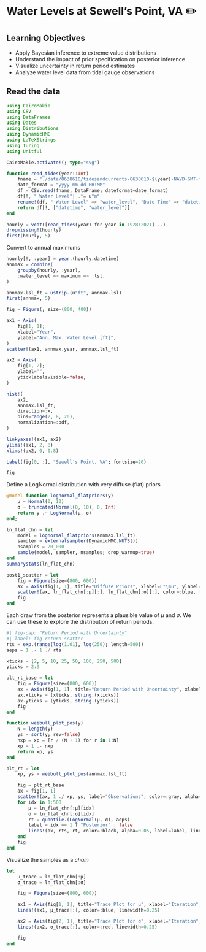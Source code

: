 # Water Levels at Sewell's Point, VA ✏️ {.unnumbered}

## Learning Objectives {.unnumbered}

- Apply Bayesian inference to extreme value distributions
- Understand the impact of prior specification on posterior inference
- Visualize uncertainty in return period estimates
- Analyze water level data from tidal gauge observations

## Read the data

```julia
using CairoMakie
using CSV
using DataFrames
using Dates
using Distributions
using DynamicHMC
using LaTeXStrings
using Turing
using Unitful

CairoMakie.activate!(; type="svg")

function read_tides(year::Int)
    fname = "./data/8638610/tidesandcurrents-8638610-$(year)-NAVD-GMT-metric.csv"
    date_format = "yyyy-mm-dd HH:MM"
    df = CSV.read(fname, DataFrame; dateformat=date_format)
    df[!, " Water Level"] .*= u"m"
    rename!(df, " Water Level" => "water_level", "Date Time" => "datetime")
    return df[!, ["datetime", "water_level"]]
end

hourly = vcat([read_tides(year) for year in 1928:2021]...)
dropmissing!(hourly)
first(hourly, 5)
```

Convert to annual maximums

```julia
hourly[!, :year] = year.(hourly.datetime)
annmax = combine(
    groupby(hourly, :year),
    :water_level => maximum => :lsl,
)

annmax.lsl_ft = ustrip.(u"ft", annmax.lsl)
first(annmax, 5)
```

```julia
fig = Figure(; size=(800, 400))

ax1 = Axis(
    fig[1, 1];
    xlabel="Year",
    ylabel="Ann. Max. Water Level [ft]",
)
scatter!(ax1, annmax.year, annmax.lsl_ft)

ax2 = Axis(
    fig[1, 2];
    ylabel="",
    yticklabelsvisible=false,
)

hist!(
    ax2,
    annmax.lsl_ft;
    direction=:x,
    bins=range(2, 8, 20),
    normalization=:pdf,
)

linkyaxes!(ax1, ax2)
ylims!(ax1, 2, 8)
xlims!(ax2, 0, 0.8)

Label(fig[0, :], "Sewell's Point, VA"; fontsize=20)

fig
```

Define a LogNormal distribution with very diffuse (flat) priors

```julia
@model function lognormal_flatpriors(y)
    μ ~ Normal(0, 10)
    σ ~ truncated(Normal(0, 10), 0, Inf)
    return y .~ LogNormal(μ, σ)
end;

ln_flat_chn = let
    model = lognormal_flatpriors(annmax.lsl_ft)
    sampler = externalsampler(DynamicHMC.NUTS())
    nsamples = 20_000
    sample(model, sampler, nsamples; drop_warmup=true)
end
summarystats(ln_flat_chn)
```

```julia
post1_scatter = let
    fig = Figure(size=(800, 600))
    ax = Axis(fig[1, 1], title="Diffuse Priors", xlabel=L"\mu", ylabel=L"\sigma")
    scatter!(ax, ln_flat_chn[:μ][:], ln_flat_chn[:σ][:], color=:blue, markersize=2, label=false)
    fig
end
```

Each draw from the posterior represents a plausible value of $\mu$ and $\sigma$. We can use these to explore the distribution of return periods.

```julia
#| fig-cap: "Return Period with Uncertainty"
#| label: fig-return-scatter
rts = exp.(range(log(1.01), log(250); length=500))
aeps = 1 .- 1 ./ rts

xticks = [2, 5, 10, 25, 50, 100, 250, 500]
yticks = 2:9

plt_rt_base = let
    fig = Figure(size=(800, 600))
    ax = Axis(fig[1, 1], title="Return Period with Uncertainty", xlabel="Return Period [years]", ylabel="Return Level [ft]", xscale=log10, yscale=log10)
    ax.xticks = (xticks, string.(xticks))
    ax.yticks = (yticks, string.(yticks))
    fig
end

function weibull_plot_pos(y)
    N = length(y)
    ys = sort(y; rev=false)
    nxp = xp = [r / (N + 1) for r in 1:N]
    xp = 1 .- nxp
    return xp, ys
end

plt_rt = let
    xp, ys = weibull_plot_pos(annmax.lsl_ft)

    fig = plt_rt_base
    ax = fig[1, 1]
    scatter!(ax, 1 ./ xp, ys, label="Observations", color=:gray, alpha=1)
    for idx in 1:500
        μ = ln_flat_chn[:μ][idx]
        σ = ln_flat_chn[:σ][idx]
        rt = quantile.(LogNormal(μ, σ), aeps)
        label = idx == 1 ? "Posterior" : false
        lines!(ax, rts, rt, color=:black, alpha=0.05, label=label, linewidth=0.5)
    end
    fig
end
```

Visualize the samples as a *chain*

```julia
let
    μ_trace = ln_flat_chn[:μ]
    σ_trace = ln_flat_chn[:σ]

    fig = Figure(size=(800, 600))

    ax1 = Axis(fig[1, 1], title="Trace Plot for μ", xlabel="Iteration", ylabel=L"\mu")
    lines!(ax1, μ_trace[:], color=:blue, linewidth=0.25)

    ax2 = Axis(fig[2, 1], title="Trace Plot for σ", xlabel="Iteration", ylabel=L"\sigma")
    lines!(ax2, σ_trace[:], color=:red, linewidth=0.25)

    fig
end
```